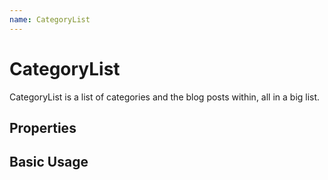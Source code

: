```yaml
---
name: CategoryList
---
```



# CategoryList

CategoryList is a list of categories and the blog posts within, all in a big list.

## Properties

<PropsTable of={CategoryList} />

## Basic Usage

<Playground>
  <CategoryList
    categories={[
      { id: 1, name: "Cars", posts: [{ id: 1, title: "Dodge Viper" }] }
    ]}
  />
</Playground>
